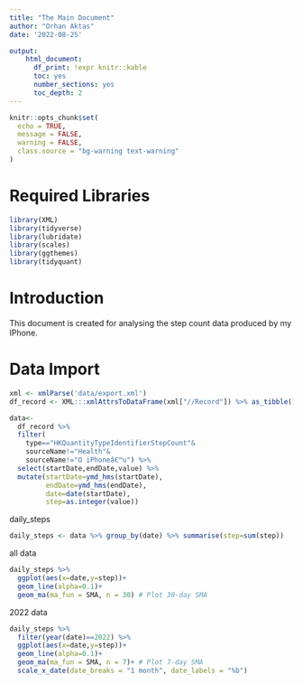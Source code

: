 ```yaml
---
title: "The Main Document"
author: "Orhan Aktas"
date: '2022-08-25'

output:   
    html_document:
      df_print: !expr knitr::kable
      toc: yes
      number_sections: yes
      toc_depth: 2
---
```


```r
knitr::opts_chunk$set(
  echo = TRUE,
  message = FALSE,
  warning = FALSE,
  class.source = "bg-warning text-warning"
)
```

# Required Libraries {.unlisted .unnumbered}

```r

library(XML)
library(tidyverse)
library(lubridate)
library(scales)
library(ggthemes)
library(tidyquant) 

```

# Introduction


This document is created for analysing the step count data produced by my IPhone.

# Data Import
```r
xml <- xmlParse('data/export.xml')  
df_record <- XML:::xmlAttrsToDataFrame(xml["//Record"]) %>% as_tibble()
```

```r
data<-
  df_record %>% 
  filter(
    type=="HKQuantityTypeIdentifierStepCount"&
    sourceName!="Health"&
    sourceName!="O iPhoneâ€™u") %>%
  select(startDate,endDate,value) %>% 
  mutate(startDate=ymd_hms(startDate),
         endDate=ymd_hms(endDate),
         date=date(startDate),
         step=as.integer(value))
```

daily_steps 
```r
daily_steps <- data %>% group_by(date) %>% summarise(step=sum(step))

```

all data
```r
daily_steps %>% 
  ggplot(aes(x=date,y=step))+
  geom_line(alpha=0.1)+
  geom_ma(ma_fun = SMA, n = 30) # Plot 30-day SMA
```

2022 data
```r
daily_steps %>% 
  filter(year(date)==2022) %>% 
  ggplot(aes(x=date,y=step))+
  geom_line(alpha=0.1)+
  geom_ma(ma_fun = SMA, n = 7)+ # Plot 7-day SMA 
  scale_x_date(date_breaks = "1 month", date_labels = "%b") 
```
